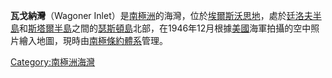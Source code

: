 {{unreferenced|time=2015-01-16T00:49:48+00:00}}
'''瓦戈納灣'''（Wagoner Inlet）是[[南極洲|南極洲]]的海灣，位於[[埃爾斯沃思地|埃爾斯沃思地]]，處於[[廷洛夫半岛|廷洛夫半島]]和[[斯塔爾半島|斯塔爾半島]]之間的[[瑟斯頓島|瑟斯頓島]]北部，在1946年12月根據[[美國|美國]]海軍拍攝的空中照片繪入地圖，現時由[[南極條約體系|南極條約體系]]管理。

{{coord|72|1|S|99|47|W|display=title}}

{{Antarctica-geo-stub}}
[[Category:南極洲海灣|Category:南極洲海灣]]